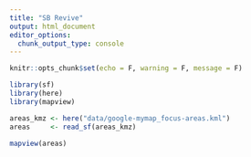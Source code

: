 ```yaml
---
title: "SB Revive"
output: html_document
editor_options: 
  chunk_output_type: console
---
```


```r
knitr::opts_chunk$set(echo = F, warning = F, message = F)
```

```r
library(sf)
library(here)
library(mapview)

areas_kmz <- here("data/google-mymap_focus-areas.kml")
areas     <- read_sf(areas_kmz)

mapview(areas)
```